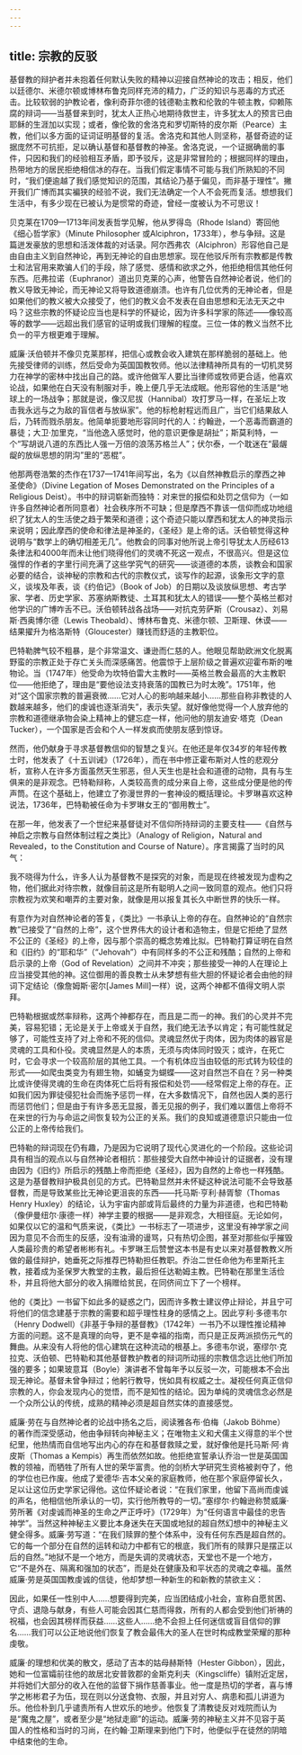 ```yaml
---
---
---
```

title: 宗教的反驳
---




基督教的辩护者并未抱着任何默认失败的精神以迎接自然神论的攻击；相反，他们以廷德尔、米德尔顿或博林布鲁克同样充沛的精力，广泛的知识与恶毒的方式还击。比较软弱的护教论者，像利奇菲尔德的钱德勒主教和伦敦的牛顿主教，仰赖陈腐的辩词——当基督来到时，犹太人正热心地期待救世主，许多犹太人的预言已由耶稣的生涯加以实现；或者，像伦敦的舍洛克和罗切斯特的皮尔斯（Pearce）主教，他们以多方面的证词证明基督的复活。舍洛克和其他人则坚称，基督奇迹的证据庞然不可抗拒，足以确认基督和基督教的神圣。舍洛克说，一个证据确凿的事件，只因和我们的经验相互矛盾，即予驳斥，这是非常冒险的；根据同样的理由，热带地方的居民拒绝相信冰的存在。当我们假定事情不可能与我们所熟知的不同时，“我们便逾越了我们感觉知识的范围，其结论乃基于偏见，而非基于理性”。撇开我们广博而其实褊狭的经验不说，我们无法确定一个人不会死而复活。想想我们生活中，有多少现在已被认为是惯常的奇迹，曾经一度被认为不可思议！

贝克莱在1709—1713年间发表哲学见解，他从罗得岛（Rhode Island）寄回他《细心哲学家》（Minute Philosopher 或Alciphron，1733年），参与争辩。这是篇迸发豪放的思想和活泼体裁的对话录。阿尔西弗农（Alciphron）形容他自己是由自由主义到自然神论，再到无神论的自由思想家。现在他驳斥所有宗教都是传教士和法官用来欺骗人们的手段，除了感觉、感情和欲求之外，他拒绝相信其他任何东西。厄弗拉诺（Euphranor）道出贝克莱的心声，他警告自然神论者说，他们的教义导致无神论，而无神论又将导致道德崩溃。也许有几位优秀的无神论者，但是如果他们的教义被大众接受了，他们的教义会不发表在自由思想和无法无天之中吗？这些宗教的怀疑论应当也是科学的怀疑论，因为许多科学家的陈述——像较高等的数学——远超出我们感官的证明或我们理解的程度。三位一体的教义当然不比负一的平方根更难于理解。

威廉·沃伯顿并不像贝克莱那样，把信心或教会收入建筑在那样脆弱的基础上。他先接受律师的训练，然后受命为英国国教牧师。他以法律精神所具有的一切机灵努力在神学的密林中找出自己的路。或许他做军人要比当律师或牧师更合适，他喜欢论战，如果他在白天没有制服对手，晚上便几乎无法成眠。他形容他的生活是“地球上的一场战争；那就是说，像汉尼拔（Hannibal）攻打罗马一样，在圣坛上攻击我永远与之为敌的盲信者与放纵家”。他的标枪射程远而且广，当它们结果敌人后，乃转而戮杀朋友。他简单扼要地形容同时代的人：约翰逊，一个恶毒而霸道的暴徒；大卫·加里克，“当他逸入感觉时，他的意识更像是胡扯”；斯莫利特，一个“写胡说八道的东西比人强一万倍的浪荡苏格兰人”；伏尔泰，一个耽迷在“最龌龊的放纵思想的阴沟”里的“恶棍”。

他那两卷浩繁的杰作在1737—1741年间写出，名为《以自然神教启示的摩西之神圣使命》（Divine Legation of Moses Demonstrated on the Principles of a Religious Deist）。书中的辩词崭新而独特：对来世的报偿和处罚之信仰为（一如许多自然神论者所同意者）社会秩序所不可缺；但是摩西不靠该一信仰而成功地组织了犹太人的生活使之趋于繁荣和道德；这个奇迹只能以摩西和犹太人的神灵指示来说明；因此摩西的使命和律法是神圣的，《圣经》是上帝的话。沃伯顿觉得这种说明与“数学上的确切相差无几”。他教会的同事对他所说上帝引导犹太人历经613条律法和4000年而未让他们晓得他们的灵魂不死这一观点，不很高兴。但是这位强悍的作者的字里行间充满了这些学究气的研究——谈道德的本质，谈教会和国家必要的结合，谈神秘的宗教和古代的宗教仪式，谈写作的起源，谈象形文字的意义，谈埃及年表，谈《约伯记》（Book of Job）的日期以及谈放纵思想、考古学家、学者、历史学家、苏塞纳斯教徒、土耳其和犹太人的错误——整个英格兰都对他学识的广博咋舌不已。沃伯顿转战各战场——对抗克劳萨斯（Crousaz）、刘易斯·西奥博尔德（Lewis Theobald）、博林布鲁克、米德尔顿、卫斯理、休谟——结果擢升为格洛斯特（Gloucester）赚钱而舒适的主教职位。

巴特勒脾气较不粗暴，是个非常温文、谦逊而仁慈的人。他眼见帮助欧洲文化脱离野蛮的宗教正处于存亡关头而深感痛苦。他震惊于上层阶级之普遍欢迎霍布斯的唯物论。当（1747年）他受命为坎特伯雷大主教时——英格兰教会最高的大主教职位——他拒绝了，理由是“要他设法支持衰落的国教已为时太晚”。1751年，他对“这个国家宗教的普遍衰微……它对人心的影响越来越小……那些自称非教徒的人数越来越多，他们的虔诚也逐渐消失”，表示失望。就好像他觉得一个人放弃他的宗教和道德继承物会染上精神上的健忘症一样，他问他的朋友迪安·塔克（Dean Tucker），一个国家是否会和个人一样发疯而使朋友感到惊讶。

然而，他仍献身于寻求基督教信仰的智慧之复兴。在他还是年仅34岁的年轻传教士时，他发表了《十五训诫》（1726年），而在书中修正霍布斯对人性的悲观分析，宣称人在许多方面虽然天生邪恶，但人天生也是社会和道德的动物，具有与生俱来的是非观念。巴特勒辩称，人类较高贵的成分来自上帝，这些成分便是他的传声筒。在这个基础上，他建立了弥漫世界的一套神设的概括理论。卡罗琳喜欢这种说法，1736年，巴特勒被任命为卡罗琳女王的“御用教士”。

在那一年，他发表了一个世纪来基督徒对不信仰所持辩词的主要支柱——《自然与神启之宗教与自然体制过程之类比》（Analogy of Religion，Natural and Revealed，to the Constitution and Course of Nature）。序言揭露了当时的风气：

我不晓得为什么，许多人认为基督教不是探究的对象，而是现在终被发现为虚构之物，他们据此对待宗教，就像目前这是所有聪明人之间一致同意的观点。他们只将宗教视为欢笑和嘲弄的主要对象，就像是用以报复其长久中断世界的快乐一样。



有意作为对自然神论者的答复，《类比》一书承认上帝的存在。自然神论的“自然宗教”已接受了“自然的上帝”，这个世界伟大的设计者和造物主，但是它拒绝了显然不公正的《圣经》的上帝，因与那个崇高的概念势难比拟。巴特勒打算证明在自然和《旧约》的“耶和华”（“Jehovah”）中有同样多的不公正和残酷；自然的上帝和启示录的上帝（God of Revelation）之间并不冲突；那些接受一神的人在理论上应当接受其他的神。这位御用的善良教士从未梦想有些大胆的怀疑论者会由他的辩词下定结论（像詹姆斯·密尔[James Mill]一样）说，这两个神都不值得文明人崇拜。

巴特勒根据或然率辩称，这两个神都存在，而且是二而一的神。我们的心灵并不完美，容易犯错；无论是关于上帝或关于自然，我们绝无法予以肯定；有可能性就足够了，可能性支持了对上帝和不死的信仰。灵魂显然优于肉体，因为肉体的器官是灵魂的工具和仆役。灵魂显然是人的本质，无须与肉体同时毁灭；或许，在死亡时，它会寻求一个较高阶层的其他工具。一个有机体应当由较低的形式转为较佳的形式——如爬虫类变为有翅生物，如蛹变为蝴蝶——这对自然岂不自在？另一种类比或许使得灵魂的生命在肉体死亡后将有报偿和处罚——经常假定上帝的存在。正如我们因为罪徒侵犯社会而施予惩罚一样，在大多数情况下，自然也因人类的恶行而惩罚他们；但是由于有许多恶无显报，善无见报的例子，我们难以置信上帝将不在来世的行为与命运之间恢复较为公正的关系。我们的良知或道德意识只能由一位公正的上帝传给我们。

巴特勒的辩词现在仍有趣，乃是因为它说明了现代心灵进化的一个阶段。这些论词具有相当的观点以与自然神论者相抗：那些接受大自然中神设计的证据者，没有理由因为《旧约》所启示的残酷上帝而拒绝《圣经》，因为自然的上帝也一样残酷。这是为基督教辩护极具创见的方式。巴特勒显然并未怀疑这种说法可能不会导致基督教，而是导致某些比无神论更沮丧的东西——托马斯·亨利·赫胥黎（Thomas Henry Huxley）的结论，认为宇宙内部或背后最终的力量为非道德，也和巴特勒（像伊曼纽尔·康德一样）神学主要的根据——是非观念，大相径庭。无论如何，如果仅以它的温和气质来说，《类比》一书标志了一项进步，这里没有神学家之间因为意见不合而生的反感，没有油滑的谩骂，只有热切企图，甚至对那些似乎摧毁人类最珍贵的希望者彬彬有礼。卡罗琳王后赞誉这本书是有史以来对基督教教义所做的最佳辩护，她垂死之际推荐巴特勒担任教职。乔治二世任命他为布里斯托主教，接着成为圣保罗大教堂的主教，最后担任达勒姆主教。巴特勒在那里生活俭朴，并且将他大部分的收入捐赠给贫民，在同侪间立下了一个榜样。

他的《类比》一书留下如此多的疑惑之门，因而许多教士建议停止辩论，并且宁可将他们的信念建基于宗教的需要和超乎理性柱身的感情之上。因此亨利·多德韦尔（Henry Dodwell）《非基于争辩的基督教》（1742年）一书乃不以理性推论精神方面的问题。这不是真理的向导，更不是幸福的指南，而只是正反两派损伤元气的舞曲。从来没有人将他的信心建筑在这种流动的根基上。多德韦尔说，塞缪尔·克拉克、沃伯顿、巴特勒和其他基督教护教者的辩词所动摇的宗教信念远比他们所加强的要多；如果玻意耳（Boyle）演讲者不曾每年予以反驳一次，可能根本不会出现无神论。基督未曾争辩过；他躬行教导，恍如具有权威之士。凝视任何真正信仰宗教的人，你会发现内心的觉悟，而不是知性的结论。因为单纯的灵魂信念必然是一个众所公认的传统，成熟的精神必须是超自然实体的直接感觉。

威廉·劳在与自然神论者的论战中扬名之后，阅读雅各布·伯梅（Jakob Böhme）的著作而深受感动，他由争辩转向神秘主义；在唯物主义和犬儒主义得意的半个世纪里，他热情而自信地写出内心的存在和基督救赎之爱，就好像他是托马斯·阿·肯皮斯（Thomas a Kempis）再生而依然如故。他拒绝宣誓承认乔治一世是英国国教的领袖，而牺牲了所有人世的荣华富贵。他的剑桥大学研究生资格被剥夺了，他的学位也已作废。他成了爱德华·吉本父亲的家庭教师，他在那个家庭停留长久，足以让这位历史学家记得他。这位怀疑论者说：“在我们家里，他留下高尚而虔诚的声名，他相信他所承认的一切，实行他所教导的一切。”塞缪尔·约翰逊称赞威廉·劳所著《对虔诚而神圣的生命之严正呼吁》（1729年）为“任何语言中最佳的忠告神学”。当然这种神秘主义要比本身迷失在天国或地狱的超自然幻想中的神秘主义健全得多。威廉·劳写道：“在我们赎罪的整个体系中，没有任何东西是超自然的。它的每一个部分在自然的运转和动力中都有它的根底，我们所有的赎罪只是摆正以后的自然。”地狱不是一个地方，而是失调的灵魂状态，天堂也不是一个地方，它“不是外在、隔离和强加的状态”，而是处在健康及和平状态的灵魂之幸福。虽然威廉·劳是英国国教虔诚的信徒，他却梦想一种新生的和新教的禁欲主义：

因此，如果任一性别中人……想要得到完美，应当团结成小社会，宣称自愿贫困、守贞、退隐与献身，有些人可能会因其仁慈而得救，所有的人都会受到他们祈祷的祝福，也会因其榜样而获益……这些人……绝不会担上任何迷信或盲目信仰的罪名……我们可以公正地说他们恢复了教会最伟大的圣人在世时构成教堂荣耀的那种虔敬。



威廉·的理想和优美的散文，感动了吉本的姑母赫斯特（Hester Gibbon），因此，她和一位富孀前往他的故居北安普敦郡的金斯克利夫（Kingscliffe）镇附近定居，并将她们大部分的收入在他的监督下捐作慈善事业。他一度是热切的学者，喜与博学之彬彬君子为伍，现在则以分送食物、衣服，并且对穷人、病患和孤儿讲道为乐。他俭朴到几乎谴责所有人世欢乐的地步。他恢复了清教徒反对戏院而认为是“魔鬼之屋”，或者至少是“地狱走廊”的运动。威廉·劳的神秘主义并不见容于英国人的性格和当时的习尚，在约翰·卫斯理来到他门下时，他便似乎在徒然的阴暗中结束他的生命。